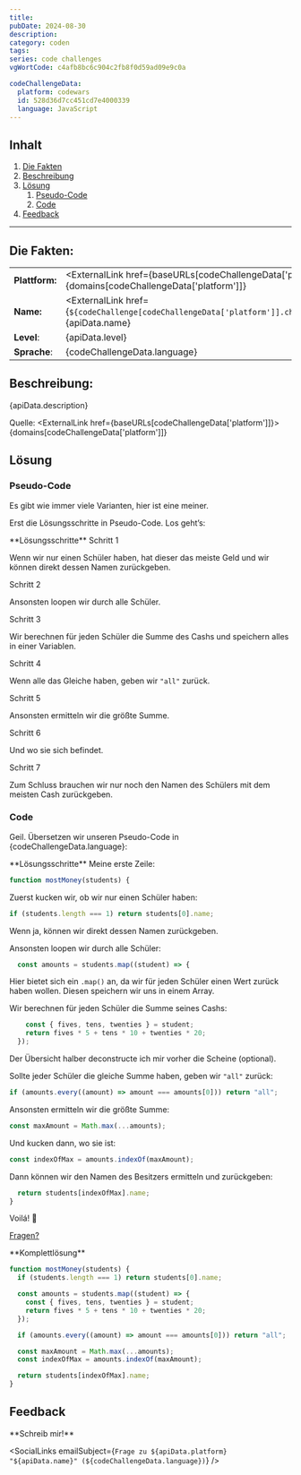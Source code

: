 ```yaml
---
title:
pubDate: 2024-08-30
description:
category: coden
tags:
series: code challenges
vgWortCode: c4afb8bc6c904c2fb8f0d59ad09e9c0a

codeChallengeData:
  platform: codewars
  id: 528d36d7cc451cd7e4000339
  language: JavaScript
---
```


## Inhalt

1. [Die Fakten](#)
1. [Beschreibung](#)
1. [Lösung](#)
   1. [Pseudo-Code](#)
   1. [Code](#)
1. [Feedback](#)

---

## Die Fakten:

|                |                                                                                                                                            |
| -------------- | ------------------------------------------------------------------------------------------------------------------------------------------ |
| **Plattform:** | <ExternalLink href={baseURLs[codeChallengeData['platform']]}>{domains[codeChallengeData['platform']]}</ExternalLink>                       |
| **Name:**      | <ExternalLink href={`${codeChallenge[codeChallengeData['platform']].challenge.url}/${codeChallengeData.id}`}>{apiData.name}</ExternalLink> |
| **Level**:     | {apiData.level}                                                                                                                            |
| **Sprache**:   | {codeChallengeData.language}                                                                                                               |

## Beschreibung:

<FetchedMarkdown>{apiData.description}</FetchedMarkdown>

Quelle: <ExternalLink href={baseURLs[codeChallengeData['platform']]}>{domains[codeChallengeData['platform']]}</ExternalLink>

## Lösung

### Pseudo-Code

Es gibt wie immer viele Varianten, hier ist eine meiner.

Erst die Lösungsschritte in Pseudo-Code. Los geht’s:

<Accordion>
**Lösungsschritte**

<Accordion>
Schritt 1

Wenn wir nur einen Schüler haben, hat dieser das meiste Geld und wir können direkt dessen Namen zurückgeben.

</Accordion>
<Accordion>
Schritt 2

Ansonsten loopen wir durch alle Schüler.

</Accordion>
<Accordion>
Schritt 3

Wir berechnen für jeden Schüler die Summe des Cashs und speichern alles in einer Variablen.

</Accordion>
<Accordion>
Schritt 4

Wenn alle das Gleiche haben, geben wir `"all"` zurück.

</Accordion>
<Accordion>
Schritt 5

Ansonsten ermitteln wir die größte Summe.

</Accordion>
<Accordion>
Schritt 6

Und wo sie sich befindet.

</Accordion>
<Accordion>
Schritt 7

Zum Schluss brauchen wir nur noch den Namen des Schülers mit dem meisten Cash zurückgeben.

</Accordion>
</Accordion>

### Code

Geil. Übersetzen wir unseren Pseudo-Code in {codeChallengeData.language}:

<Accordion>
**Lösungsschritte**

<Accordion>
Meine erste Zeile:

```js
function mostMoney(students) {
```

</Accordion>
<Accordion>

Zuerst kucken wir, ob wir nur einen Schüler haben:

```js
if (students.length === 1) return students[0].name;
```

Wenn ja, können wir direkt dessen Namen zurückgeben.

</Accordion>
<Accordion>

Ansonsten loopen wir durch alle Schüler:

```js
  const amounts = students.map((student) => {
```

Hier bietet sich ein <ExternalLink href={docs.array.map}>`.map()`</ExternalLink> an, da wir für jeden Schüler einen Wert zurück haben wollen. Diesen speichern wir uns in einem Array.

</Accordion>
<Accordion>

Wir berechnen für jeden Schüler die Summe seines Cashs:

```js
    const { fives, tens, twenties } = student;
    return fives * 5 + tens * 10 + twenties * 20;
  });
```

Der Übersicht halber deconstructe ich mir vorher die Scheine (optional).

</Accordion>
<Accordion>

Sollte jeder Schüler die gleiche Summe haben, geben wir `"all"` zurück:

```js
if (amounts.every((amount) => amount === amounts[0])) return "all";
```

</Accordion>
<Accordion>

Ansonsten ermitteln wir die größte Summe:

```js
const maxAmount = Math.max(...amounts);
```

</Accordion>
<Accordion>

Und kucken dann, wo sie ist:

```js
const indexOfMax = amounts.indexOf(maxAmount);
```

</Accordion>
<Accordion>

Dann können wir den Namen des Besitzers ermitteln und zurückgeben:

```js
  return students[indexOfMax].name;
}
```

</Accordion>
<Accordion>

Voilá! 💪

[Fragen?](#feedback)

</Accordion>
</Accordion>

<Accordion>
**Komplettlösung**

```js
function mostMoney(students) {
  if (students.length === 1) return students[0].name;

  const amounts = students.map((student) => {
    const { fives, tens, twenties } = student;
    return fives * 5 + tens * 10 + twenties * 20;
  });

  if (amounts.every((amount) => amount === amounts[0])) return "all";

  const maxAmount = Math.max(...amounts);
  const indexOfMax = amounts.indexOf(maxAmount);

  return students[indexOfMax].name;
}
```

</Accordion>

## Feedback

<Accordion>
**Schreib mir!**

<SocialLinks
  emailSubject={`Frage zu ${apiData.platform} "${apiData.name}" (${codeChallengeData.language})`}
/>

</Accordion>
